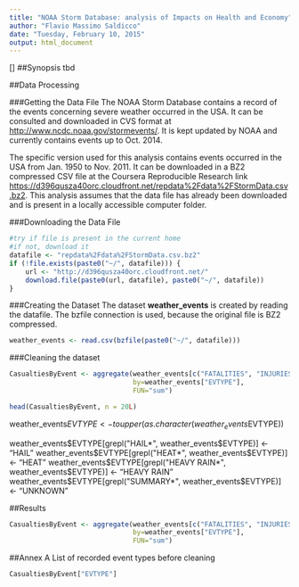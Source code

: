 ```yaml
---
title: "NOAA Storm Database: analysis of Impacts on Health and Economy"
author: "Flavio Massimo Saldicco"
date: "Tuesday, February 10, 2015"
output: html_document
---
```


[]
##Synopsis
tbd

##Data Processing

###Getting the Data File
The NOAA Storm Database contains a record of the events concerning severe weather occurred in the USA. It can be consulted and downloaded in CVS format at <http://www.ncdc.noaa.gov/stormevents/>. It is kept updated by NOAA and currently contains events up to Oct. 2014.

The specific version used for this analysis contains events occurred in the USA from Jan. 1950 to Nov. 2011. It can be downloaded in a BZ2 compressed CSV file at the Coursera Reproducible Research link <https://d396qusza40orc.cloudfront.net/repdata%2Fdata%2FStormData.csv.bz2>. This analysis assumes that the data file has already been downloaded and is present in a locally accessible computer folder.

###Downloading the Data File
```r
#try if file is present in the current home
#if not, download it
datafile <- "repdata%2Fdata%2FStormData.csv.bz2"
if (!file.exists(paste0("~/", datafile))) {
    url <- "http://d396qusza40orc.cloudfront.net/"
    download.file(paste0(url, datafile), paste0("~/", datafile))
}
```

###Creating the Dataset
The dataset **weather_events** is created by reading the datafile. The bzfile connection is used, because the original file is BZ2 compressed.
```r
weather_events <- read.csv(bzfile(paste0("~/", datafile)))
```

###Cleaning the dataset

```r

CasualtiesByEvent <- aggregate(weather_events[c("FATALITIES", "INJURIES")],
                               by=weather_events["EVTYPE"],
                               FUN="sum")

head(CasualtiesByEvent, n = 20L)
```

weather_events$EVTYPE <- toupper(as.character(weather_events$EVTYPE))
 
    
weather_events$EVTYPE[grepl("HAIL*", weather_events$EVTYPE)] <- "HAIL"
weather_events$EVTYPE[grepl("HEAT*", weather_events$EVTYPE)] <- "HEAT"
weather_events$EVTYPE[grepl("HEAVY RAIN*", weather_events$EVTYPE)] <- "HEAVY RAIN"
weather_events$EVTYPE[grepl("SUMMARY*", weather_events$EVTYPE)] <- "UNKNOWN"

##Results
```r


CasualtiesByEvent <- aggregate(weather_events[c("FATALITIES", "INJURIES")],
                               by=weather_events["EVTYPE"],
                               FUN="sum")


```





##Annex A
List of recorded event types before cleaning
```r
CasualtiesByEvent["EVTYPE"]
```





